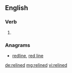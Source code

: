 ==English==

===Verb===
{{head|en}}

# {{en-past of|reline}}

===Anagrams===
* [[redline#English|redline]], [[red line#English|red line]]

[[de:relined]]
[[mg:relined]]
[[vi:relined]]